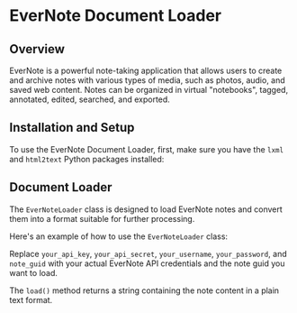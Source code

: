 # EverNote Document Loader

## Overview

EverNote is a powerful note-taking application that allows users to create and archive notes with various types of media, such as photos, audio, and saved web content. Notes can be organized in virtual "notebooks", tagged, annotated, edited, searched, and exported.

## Installation and Setup

To use the EverNote Document Loader, first, make sure you have the `lxml` and `html2text` Python packages installed:




## Document Loader

The `EverNoteLoader` class is designed to load EverNote notes and convert them into a format suitable for further processing.




Here's an example of how to use the `EverNoteLoader` class:




Replace `your_api_key`, `your_api_secret`, `your_username`, `your_password`, and `note_guid` with your actual EverNote API credentials and the note guid you want to load.

The `load()` method returns a string containing the note content in a plain text format.

